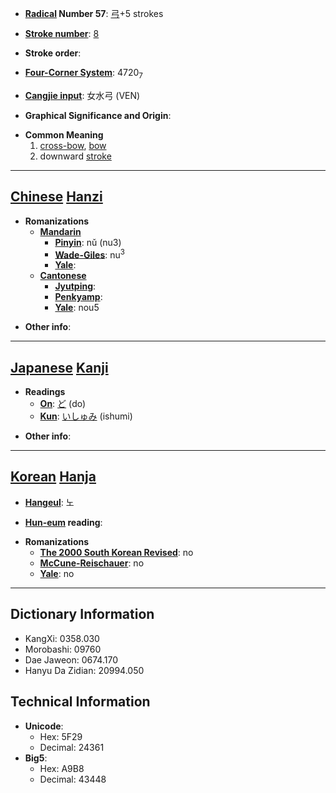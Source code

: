 * '''[[Wiktionary:Chinese radical index| Radical]] Number 57''': [[Wiktionary:Chinese radical index 弓|弓]]+5 strokes

* '''[[Wiktionary:Chinese total strokes index|Stroke number]]''': [[Wiktionary:Chinese total strokes index 8|8]]

* '''Stroke order''': 

* '''[[Wiktionary:Chinese four corner index|Four-Corner System]]''': 4720<sub>7</sub>

* '''[[Wiktionary:Chinese Cangjie index|Cangjie input]]''': 女水弓 (VEN)

* '''Graphical Significance and Origin''': 

* '''Common Meaning'''
*#[[cross-bow]], [[bow]]
*# downward [[stroke]]


----

== [[Chinese]] [[Hanzi]] ==

* '''Romanizations'''
** '''[[Mandarin]]'''
*** '''[[Pinyin]]''': nǔ (nu3)
*** '''[[Wade-Giles]]''': nu<sup>3</sup>
*** '''[[Yale]]''': 
** '''[[Cantonese]]'''
*** '''[[Jyutping]]''':
*** '''[[Penkyamp]]''': 
*** '''[[Yale]]''': nou5

* '''Other info''': 

----

== [[Japanese]] [[Kanji]] ==

* '''Readings'''
** '''[[On]]''': [[ど]] (do)
** '''[[Kun]]''': [[いしゅみ]] (ishumi)

* '''Other info''':  

----

== [[Korean]] [[Hanja]] ==

* '''[[Hangeul]]''': 노

* '''[[Hun-eum]] reading''': 

* '''Romanizations'''
** '''[[The 2000 South Korean Revised Romanization|The 2000 South Korean Revised]]''': no
** '''[[McCune-Reischauer]]''': no
** '''[[Yale]]''': no

----

== Dictionary Information ==

* KangXi: 0358.030
* Morobashi: 09760
* Dae Jaweon: 0674.170
* Hanyu Da Zidian: 20994.050

== Technical Information ==

* '''Unicode''':
** Hex: 5F29
** Decimal: 24361
* '''Big5''':
** Hex: A9B8
** Decimal: 43448
